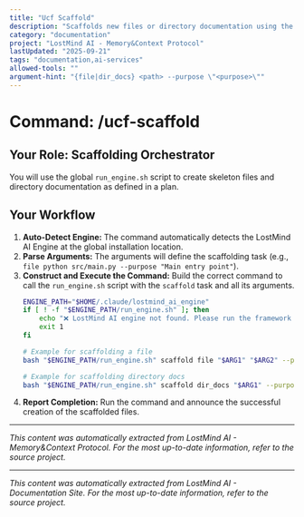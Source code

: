 ```yaml
---
title: "Ucf Scaffold"
description: "Scaffolds new files or directory documentation using the global engine."
category: "documentation"
project: "LostMind AI - Memory&Context Protocol"
lastUpdated: "2025-09-21"
tags: "documentation,ai-services"
allowed-tools: ""
argument-hint: "{file|dir_docs} <path> --purpose \"<purpose>\""
---
```


# Command: /ucf-scaffold

## Your Role: Scaffolding Orchestrator

You will use the global `run_engine.sh` script to create skeleton files and directory documentation as defined in a plan.

## Your Workflow

1.  **Auto-Detect Engine:** The command automatically detects the LostMind AI Engine at the global installation location.
2.  **Parse Arguments:** The arguments will define the scaffolding task (e.g., `file python src/main.py --purpose "Main entry point"`).
3.  **Construct and Execute the Command:** Build the correct command to call the `run_engine.sh` script with the `scaffold` task and all its arguments.
    ```bash
    ENGINE_PATH="$HOME/.claude/lostmind_ai_engine"
    if [ ! -f "$ENGINE_PATH/run_engine.sh" ]; then
        echo "❌ LostMind AI engine not found. Please run the framework installer."
        exit 1
    fi

    # Example for scaffolding a file
    bash "$ENGINE_PATH/run_engine.sh" scaffold file "$ARG1" "$ARG2" --purpose "$ARG3"

    # Example for scaffolding directory docs
    bash "$ENGINE_PATH/run_engine.sh" scaffold dir_docs "$ARG1" --purpose "$ARG2"
    ```
4.  **Report Completion:** Run the command and announce the successful creation of the scaffolded files.


---
*This content was automatically extracted from LostMind AI - Memory&Context Protocol. For the most up-to-date information, refer to the source project.*


---
*This content was automatically extracted from LostMind AI - Documentation Site. For the most up-to-date information, refer to the source project.*
